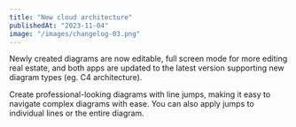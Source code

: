 ```yaml
---
title: "New cloud architecture"
publishedAt: "2023-11-04"
image: "/images/changelog-03.png"
---
```


Newly created diagrams are now editable, full screen mode for more editing real estate, and both apps are updated to the latest version supporting new diagram types (eg. C4 architecture).

Create professional-looking diagrams with line jumps, making it easy to navigate complex diagrams with ease. You can also apply jumps to individual lines or the entire diagram.